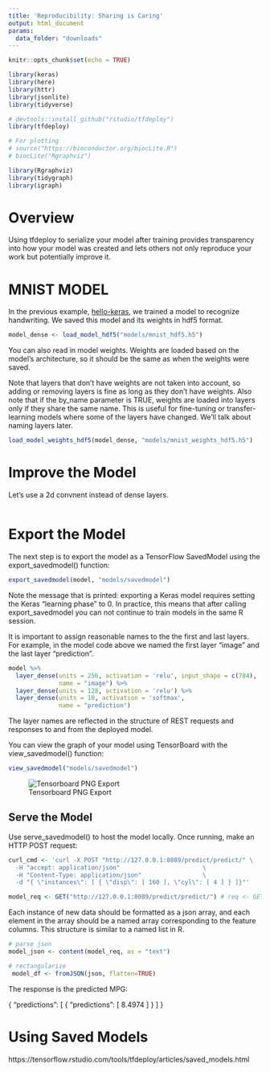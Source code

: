 ```yaml
---
title: 'Reproducibility: Sharing is Caring'
output: html_document
params:
  data_folder: "downloads"
---
```


```r
knitr::opts_chunk$set(echo = TRUE)
```

```r

library(keras)
library(here)
library(httr)
library(jsonlite)
library(tidyverse)

# devtools::install_github("rstudio/tfdeploy")
library(tfdeploy)

```

```r
# For plotting
# source("https://bioconductor.org/biocLite.R")
# biocLite("Rgraphviz")

library(Rgraphviz)
library(tidygraph)
library(igraph)
```

# Overview

Using tfdeploy to serialize your model after training provides transparency into how your model was created and lets others not only reproduce your work but potentially improve it.

# MNIST MODEL

In the previous example, [hello-keras](hello-keras.html), we trained a model to recognize handwriting. We saved this model and its weights in hdf5 format.

```r
model_dense <- load_model_hdf5("models/mnist_hdf5.h5")
```

You can also read in model weights. Weights are loaded based on the model's architecture, so it should be the same as when the weights were saved. 

Note that layers that don't have weights are not taken into account, so adding or removing layers is fine as long as they don't have weights. Also note that if the by_name parameter is TRUE, weights are loaded into layers only if they share the same name. This is useful for fine-tuning or transfer-learning models where some of the layers have changed. We'll talk about naming layers later.

```r
load_model_weights_hdf5(model_dense, "models/mnist_weights_hdf5.h5")
```

# Improve the Model

Let's use a 2d convnent instead of dense layers.

```r

```



# Export the Model

The next step is to export the model as a TensorFlow SavedModel using the export_savedmodel() function:

```r
export_savedmodel(model, "models/savedmodel")
```

Note the message that is printed: exporting a Keras model requires setting the Keras “learning phase” to 0. In practice, this means that after calling export_savedmodel you can not continue to train models in the same R session.

It is important to assign reasonable names to the the first and last layers. For example, in the model code above we named the first layer “image” and the last layer “prediction”.

```r
model %>%
  layer_dense(units = 256, activation = 'relu', input_shape = c(784),
              name = "image") %>%
  layer_dense(units = 128, activation = 'relu') %>%
  layer_dense(units = 10, activation = 'softmax',
              name = "prediction")
```

The layer names are reflected in the structure of REST requests and responses to and from the deployed model.

You can view the graph of your model using TensorBoard with the view_savedmodel() function:

```r
view_savedmodel("models/savedmodel")
```

![Tensorboard PNG Export](img/tensorboard_mnist.png)


## Serve the Model

Use serve_savedmodel() to host the model locally. Once running, make an HTTP POST request:

```r
curl_cmd <- 'curl -X POST "http://127.0.0.1:8089/predict/predict/" \ 
  -H "accept: application/json"                       \
  -H "Content-Type: application/json"                 \
  -d "{ \"instances\": [ { \"disp\": [ 160 ], \"cyl\": [ 4 ] } ]}"'

model_req <- GET("http://127.0.0.1:8089/predict/predict/") # req <- GET(req_url, query, accept(accept_text))
```

Each instance of new data should be formatted as a json array, and each element in the array should be a named array corresponding to the feature columns. This structure is similar to a named list in R.

```r
# parse json
model_json <- content(model_req, as = "text")

# rectangularize
 model_df <- fromJSON(json, flatten=TRUE)
```


The response is the predicted MPG:

{
  "predictions": [
    {
      "predictions": [
        8.4974
      ]
    }
  ]
}


# Using Saved Models

https://tensorflow.rstudio.com/tools/tfdeploy/articles/saved_models.html

